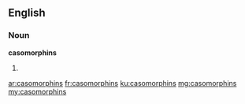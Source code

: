 ==English==

===Noun===
'''casomorphins'''

# {{plural of|casomorphin}}

[[ar:casomorphins]]
[[fr:casomorphins]]
[[ku:casomorphins]]
[[mg:casomorphins]]
[[my:casomorphins]]